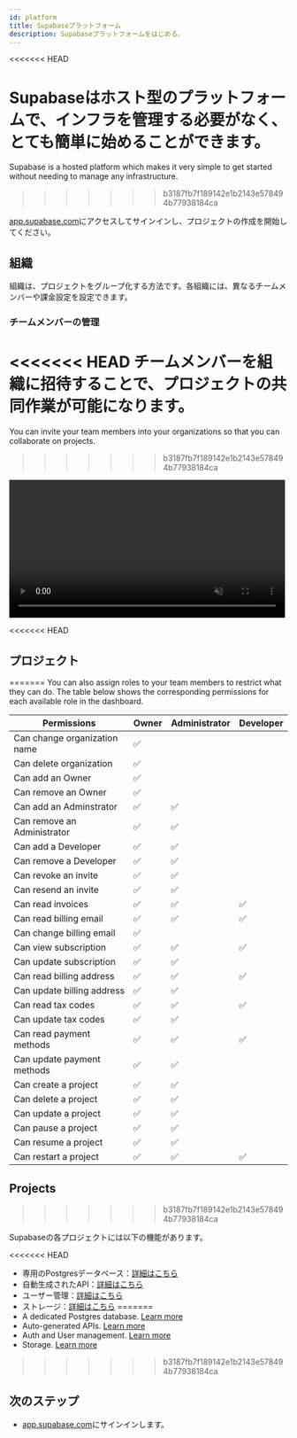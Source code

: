 ```yaml
---
id: platform
title: Supabaseプラットフォーム
description: Supabaseプラットフォームをはじめる。
---
```


<<<<<<< HEAD

Supabaseはホスト型のプラットフォームで、インフラを管理する必要がなく、とても簡単に始めることができます。
=======
Supabase is a hosted platform which makes it very simple to get started without needing to manage any infrastructure.
>>>>>>> b3187fb7f189142e1b2143e578494b77938184ca

[app.supabase.com](https://app.supabase.com)にアクセスしてサインインし、プロジェクトの作成を開始してください。

## 組織

組織は、プロジェクトをグループ化する方法です。各組織には、異なるチームメンバーや課金設定を設定できます。

### チームメンバーの管理

<<<<<<< HEAD
チームメンバーを組織に招待することで、プロジェクトの共同作業が可能になります。
=======
You can invite your team members into your organizations so that you can collaborate on projects.
>>>>>>> b3187fb7f189142e1b2143e578494b77938184ca

<video width="99%" muted playsInline controls="true">
  <source src="/docs/videos/invite-team.mp4" type="video/mp4" muted playsInline />
</video>

<<<<<<< HEAD
## プロジェクト
=======
You can also assign roles to your team members to restrict what they can do. The table below shows the corresponding permissions for each available role in the dashboard.

| Permissions                  | Owner | Administrator | Developer |
| ---------------------------- | ----- | ------------- | --------- |
| Can change organization name | ✅    |               |           |
| Can delete organization      | ✅    |               |           |
| Can add an Owner             | ✅    |               |           |
| Can remove an Owner          | ✅    |               |           |
| Can add an Adminstrator      | ✅    | ✅            |           |
| Can remove an Administrator  | ✅    | ✅            |           |
| Can add a Developer          | ✅    | ✅            |           |
| Can remove a Developer       | ✅    | ✅            |           |
| Can revoke an invite         | ✅    | ✅            |           |
| Can resend an invite         | ✅    | ✅            |           |
| Can read invoices            | ✅    | ✅            | ✅        |
| Can read billing email       | ✅    | ✅            | ✅        |
| Can change billing email     | ✅    |               |           |
| Can view subscription        | ✅    | ✅            | ✅        |
| Can update subscription      | ✅    | ✅            |           |
| Can read billing address     | ✅    | ✅            | ✅        |
| Can update billing address   | ✅    | ✅            |           |
| Can read tax codes           | ✅    | ✅            | ✅        |
| Can update tax codes         | ✅    | ✅            |           |
| Can read payment methods     | ✅    | ✅            | ✅        |
| Can update payment methods   | ✅    | ✅            |           |
| Can create a project         | ✅    | ✅            |           |
| Can delete a project         | ✅    | ✅            |           |
| Can update a project         | ✅    | ✅            |           |
| Can pause a project          | ✅    | ✅            |           |
| Can resume a project         | ✅    | ✅            |           |
| Can restart a project        | ✅    | ✅            | ✅        |

## Projects
>>>>>>> b3187fb7f189142e1b2143e578494b77938184ca

Supabaseの各プロジェクトには以下の機能があります。

<<<<<<< HEAD
- 専用のPostgresデータベース：[詳細はこちら](/docs/guides/database)
- 自動生成されたAPI：[詳細はこちら](/docs/guides/api)
- ユーザー管理：[詳細はこちら](/docs/guides/auth)
- ストレージ：[詳細はこちら](/docs/guides/storage)
=======
- A dedicated Postgres database. [Learn more](/docs/guides/database)
- Auto-generated APIs. [Learn more](/docs/guides/api)
- Auth and User management. [Learn more](/docs/guides/auth)
- Storage. [Learn more](/docs/guides/storage)
>>>>>>> b3187fb7f189142e1b2143e578494b77938184ca

## 次のステップ

- [app.supabase.com](https://app.supabase.com)にサインインします。
